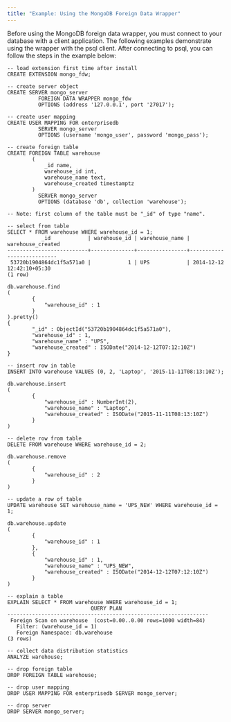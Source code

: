 ```yaml
---
title: "Example: Using the MongoDB Foreign Data Wrapper"
---
```


<div id="example_using_the_mongo_data_adapter" class="registered_link"></div>

Before using the MongoDB foreign data wrapper, you must connect to your database with a client application. The following examples demonstrate using the wrapper with the psql client. After connecting to psql, you can follow the steps in the example below:

```text
-- load extension first time after install
CREATE EXTENSION mongo_fdw;

-- create server object
CREATE SERVER mongo_server
          FOREIGN DATA WRAPPER mongo_fdw
          OPTIONS (address '127.0.0.1', port '27017');

-- create user mapping
CREATE USER MAPPING FOR enterprisedb
          SERVER mongo_server
          OPTIONS (username 'mongo_user', password 'mongo_pass');

-- create foreign table
CREATE FOREIGN TABLE warehouse
        (
            _id name,
            warehouse_id int,
            warehouse_name text,
            warehouse_created timestamptz
        )
          SERVER mongo_server
          OPTIONS (database 'db', collection 'warehouse');

-- Note: first column of the table must be "_id" of type "name".

-- select from table
SELECT * FROM warehouse WHERE warehouse_id = 1;
           _id            | warehouse_id | warehouse_name |     warehouse_created
--------------------------+--------------+----------------+---------------------------
 53720b1904864dc1f5a571a0 |            1 | UPS            | 2014-12-12 12:42:10+05:30
(1 row)

db.warehouse.find
(
        {
            "warehouse_id" : 1
        }
).pretty()
{
        "_id" : ObjectId("53720b1904864dc1f5a571a0"),
        "warehouse_id" : 1,
        "warehouse_name" : "UPS",
        "warehouse_created" : ISODate("2014-12-12T07:12:10Z")
}

-- insert row in table
INSERT INTO warehouse VALUES (0, 2, 'Laptop', '2015-11-11T08:13:10Z');

db.warehouse.insert
(
        {
            "warehouse_id" : NumberInt(2),
            "warehouse_name" : "Laptop",
            "warehouse_created" : ISODate("2015-11-11T08:13:10Z")
        }
)

-- delete row from table
DELETE FROM warehouse WHERE warehouse_id = 2;

db.warehouse.remove
(
        {
            "warehouse_id" : 2
        }
)

-- update a row of table
UPDATE warehouse SET warehouse_name = 'UPS_NEW' WHERE warehouse_id = 1;

db.warehouse.update
(
        {
            "warehouse_id" : 1
        },
        {
            "warehouse_id" : 1,
            "warehouse_name" : "UPS_NEW",
            "warehouse_created" : ISODate("2014-12-12T07:12:10Z")
        }
)

-- explain a table
EXPLAIN SELECT * FROM warehouse WHERE warehouse_id = 1;
                           QUERY PLAN
-----------------------------------------------------------------
 Foreign Scan on warehouse  (cost=0.00..0.00 rows=1000 width=84)
   Filter: (warehouse_id = 1)
   Foreign Namespace: db.warehouse
(3 rows)

-- collect data distribution statistics
ANALYZE warehouse;

-- drop foreign table
DROP FOREIGN TABLE warehouse;

-- drop user mapping
DROP USER MAPPING FOR enterprisedb SERVER mongo_server;

-- drop server
DROP SERVER mongo_server;
```
